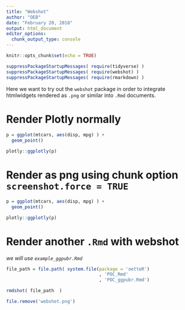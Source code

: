 ```yaml
---
title: "Webshot"
author: "OEB"
date: "February 20, 2018"
output: html_document
editor_options: 
  chunk_output_type: console
---
```


```r
knitr::opts_chunk$set(echo = TRUE)
```

```r
suppressPackageStartupMessages( require(tidyverse) )
suppressPackageStartupMessages( require(webshot) )
suppressPackageStartupMessages( require(rmarkdown) )


```


Here we want to try out the `webshot` package in order to integrate htmlwidgets rendered as `.png` or similar into `.Rmd` documents.

# Render Plotly normally

```r

p = ggplot(mtcars, aes(disp, mpg) ) +
  geom_point()

plotly::ggplotly(p)

```


# Render as png using chunk option `screenshot.force = TRUE`

```r

p = ggplot(mtcars, aes(disp, mpg) ) +
  geom_point()

plotly::ggplotly(p)

```


# Render another `.Rmd` with webshot

*we will use `example_ggpubr.Rmd`*

```r

file_path = file.path( system.file(package = 'oetteR')
                                   , 'POC_Rmd'
                                   , 'POC_ggpubr.Rmd')

rmdshot( file_path  )

file.remove('webshot.png')

```



